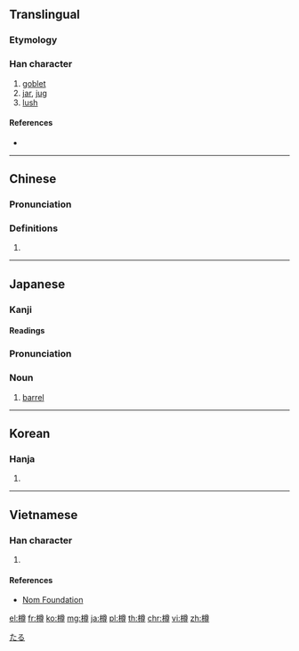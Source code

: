 {{also|罇}}
==Translingual==

===Etymology===
{{Han compound|木|尊|c1=s|t1=wood|c2=p|ls=psc}}

===Han character===
{{Han char|rn=75|rad=木|as=12|sn=16|four=48946|canj=DTWI|ids=⿰木尊}}

# [[goblet]]
# [[jar]], [[jug]]
# [[lush]]

====References====
* {{Han ref|kx=0552.040|dkj=15500|dj=0940.080|hdz=21295.090|uh=6A3D|ud=27197|bh=BEEA|bd=48874}}

----

==Chinese==
{{zh-forms}}

===Pronunciation===
{{zh-pron
|m=zūn
|c=zeon1
|mc=y
|oc=y
|ma=
|cat=n
}}

===Definitions===
# {{rfdef|lang=zh}}

----

==Japanese==

===Kanji===
{{ja-kanji|grade=|rs=木12}}

====Readings====
{{ja-readings|goon=[[そん]] (son)|kanon=[[そん]] (son)|kun=[[たる]] (taru)}}

{{wikipedia|lang=ja}}
{{ja-kanjitab|たる|yomi=k}}

===Pronunciation===
{{ja-pron|yomi=k|たる|acc=0|acc_ref=DJR}}

===Noun===
{{ja-noun|たる}}

# [[barrel]]

[[Category:ja:Containers|たる]]

----

==Korean==

===Hanja===
{{ko-hanja|hangeul=준|eumhun=|rv=jun|mr=chun|y=cwun}}

# {{defn|lang=ko|sort=木12}}

----

==Vietnamese==

===Han character===
{{vi-readings|rs=木12| hanviet = tôn}}

# {{defn|lang=vi|sort=木12}}

====References====
*[http://nomfoundation.org/common/nom_details.php?codepoint=6a3d Nom Foundation]

[[el:樽]]
[[fr:樽]]
[[ko:樽]]
[[mg:樽]]
[[ja:樽]]
[[pl:樽]]
[[th:樽]]
[[chr:樽]]
[[vi:樽]]
[[zh:樽]]